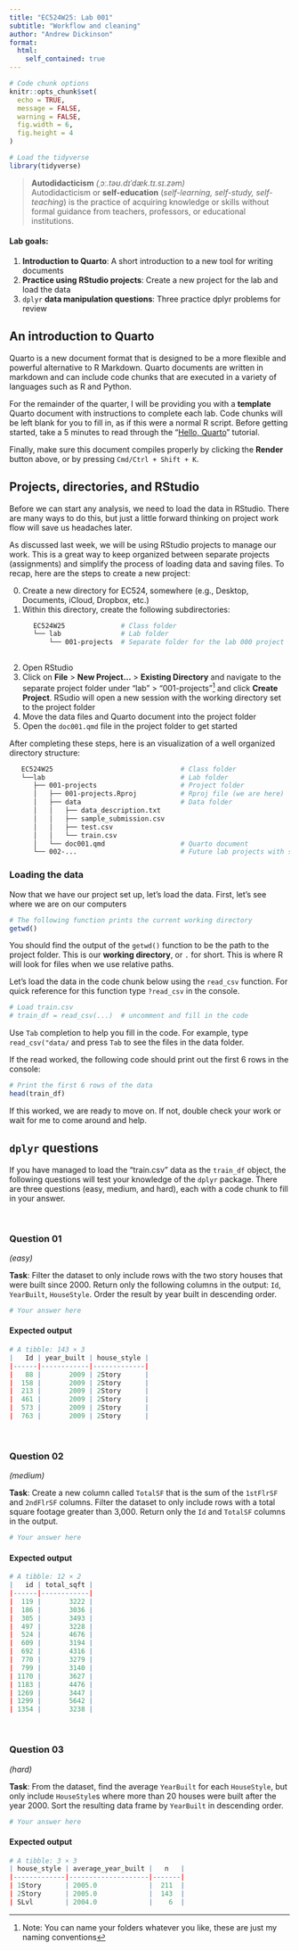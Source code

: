 ```yaml
---
title: "EC524W25: Lab 001"
subtitle: "Workflow and cleaning"
author: "Andrew Dickinson"
format: 
  html:
    self_contained: true
---
```


```r
# Code chunk options
knitr::opts_chunk$set(
  echo = TRUE,
  message = FALSE,
  warning = FALSE,
  fig.width = 6,
  fig.height = 4
)

# Load the tidyverse
library(tidyverse)
```

> **Autodidacticism** *(ˌɔː.təʊ.dɪˈdæk.tɪ.sɪ.zəm)*  
Autodidacticism or **self-education** (*self-learning, self-study, self-teaching*) is the practice of acquiring knowledge or skills without formal guidance from teachers, professors, or educational institutions.  


#### Lab goals:

1. **Introduction to Quarto**: A short introduction to a new tool for writing documents
2. **Practice using RStudio projects**: Create a new project for the lab and load the data 
3. `dplyr` **data manipulation questions**: Three practice dplyr problems for review

:::{.panel-tabset}

## An introduction to Quarto

Quarto is a new document format that is designed to be a more flexible and powerful alternative to R Markdown. Quarto documents are written in markdown and can include code chunks that are executed in a variety of languages such as R and Python.

For the remainder of the quarter, I will be providing you with a **template** Quarto document with instructions to complete each lab. Code chunks will be left blank for you to fill in, as if this were a normal R script. Before getting started, take a 5 minutes to read through the "[Hello, Quarto](<https://quarto.org/docs/get-started/hello/rstudio.html>)" tutorial.

Finally, make sure this document compiles properly by clicking the **Render** button above, or by pressing `Cmd/Ctrl + Shift + K`.


## Projects, directories, and RStudio

Before we can start any analysis, we need to load the data in RStudio. There are many ways to do this, but just a little forward thinking on project work flow will save us headaches later. 

As discussed last week, we will be using RStudio projects to manage our work. This is a great way to keep organized between separate projects (assignments) and simplify the process of loading data and saving files. To recap, here are the steps to create a new project:

0. Create a new directory for EC524, somewhere (e.g., Desktop, Documents, iCloud, Dropbox, etc.)
1. Within this directory, create the following subdirectories:
  ```bash
        EC524W25              # Class folder
        └── lab               # Lab folder
            └── 001-projects  # Separate folder for the lab 000 project
        
  ```
2. Open RStudio
3. Click on **File** > **New Project...** > **Existing Directory** and navigate to the separate project folder under "lab" > "001-projects"^[Note: You can name your folders whatever you like, these are just my naming conventions] and click **Create Project**. RSudio will open a new session with the working directory set to the project folder
4. Move the data files and Quarto document into the project folder
5. Open the `doc001.qmd` file in the project folder to get started

After completing these steps, here is an visualization of a well organized directory structure:

```bash
   EC524W25                                # Class folder  
   └──lab                                  # Lab folder
      ├── 001-projects                     # Project folder
      │   ├── 001-projects.Rproj           # Rproj file (we are here)
      │   ├── data                         # Data folder
      │   │   ├── data_description.txt     
      │   │   ├── sample_submission.csv    
      │   │   ├── test.csv                 
      │   │   └── train.csv                
      │   └── doc001.qmd                   # Quarto document
      └── 002-...                          # Future lab projects with similar structure

```


### Loading the data

Now that we have our project set up, let's load the data. First, let's see where we are on our computers

```r
# The following function prints the current working directory
getwd()
```

You should find the output of the `getwd()` function to be the path to the project folder. This is our **working directory**, or `.` for short. This is where R will look for files when we use relative paths.

Let's load the data in the code chunk below using the `read_csv` function. For quick reference for this function type `?read_csv` in the console.

```r
# Load train.csv 
# train_df = read_csv(...)  # uncomment and fill in the code
```

::: {.callout-tip}
Use `Tab` completion to help you fill in the code. For example, type `read_csv("data/` and press `Tab` to see the files in the data folder.
:::

If the read worked, the following code should print out the first 6 rows in the console:

```r
# Print the first 6 rows of the data
head(train_df)
```

If this worked, we are ready to move on. If not, double check your work or wait for me to come around and help.


## `dplyr` questions

If you have managed to load the "train.csv" data as the `train_df` object, the following questions will test your knowledge of the `dplyr` package. There are three questions (easy, medium, and hard), each with a code chunk to fill in your answer.

<br>

### Question 01 
_(easy)_

**Task**: Filter the dataset to only include rows with the two story houses that were built since 2000. Return only the following columns in the output: `Id`, `YearBuilt`, `HouseStyle`. Order the result by year built in descending order.

```r
# Your answer here

```

#### Expected output

```r
# A tibble: 143 × 3
|   Id | year_built | house_style |
|------|------------|-------------|
|   88 |       2009 | 2Story      |
|  158 |       2009 | 2Story      |
|  213 |       2009 | 2Story      |
|  461 |       2009 | 2Story      |
|  573 |       2009 | 2Story      |
|  763 |       2009 | 2Story      |
```

<br>

### Question 02
_(medium)_

**Task**: Create a new column called `TotalSF` that is the sum of the `1stFlrSF` and `2ndFlrSF` columns. Filter the dataset to only include rows with a total square footage greater than 3,000. Return only the `Id` and `TotalSF` columns in the output.

```r
# Your answer here

```

#### Expected output

```r
# A tibble: 12 × 2
|   id | total_sqft |
|------|------------|
|  119 |       3222 |
|  186 |       3036 |
|  305 |       3493 |
|  497 |       3228 |
|  524 |       4676 |
|  609 |       3194 |
|  692 |       4316 |
|  770 |       3279 |
|  799 |       3140 |
| 1170 |       3627 |
| 1183 |       4476 |
| 1269 |       3447 |
| 1299 |       5642 |
| 1354 |       3238 |
```

<br>

### Question 03
_(hard)_

**Task**: From the dataset, find the average `YearBuilt` for each `HouseStyle`, but only include `HouseStyle`s where more than 20 houses were built after the year 2000. Sort the resulting data frame by `YearBuilt` in descending order.

```r
# Your answer here

```

#### Expected output

```r
# A tibble: 3 × 3
| house_style | average_year_built |   n   |
|-------------|--------------------|-------|
| 1Story      | 2005.0             |  211  |
| 2Story      | 2005.0             |  143  |
| SLvl        | 2004.0             |    6  |
```



:::